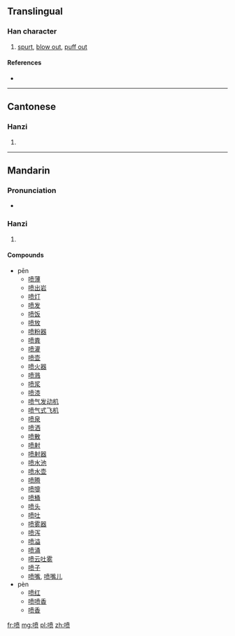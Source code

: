 {{also|噴}}
==Translingual==

===Han character===
{{Han char|rn=30|rad=口|as=09|sn=12|four=|canj=口十廿人 (RJTO)}}

# [[spurt]], [[blow out]], [[puff out]]

====References====
* {{Han ref|kx=0201.121|hdz=10649.030|uh=55B7|ud=21943}}

----

==Cantonese==

===Hanzi===
{{yue-hanzi|jyut=|y=pan3|tra=噴}}

# {{defn|lang=yue|sort=口09}}

----

==Mandarin==

===Pronunciation===
* {{audio|Zh-pen.ogg|Audio}}

===Hanzi===
{{cmn-hanzi|tra=噴|pin=[[pēn]] ([[pen1]]), [[pèn]] ([[pen4]])|wg=p'en<sup>1</sup>, p'en<sup>4</sup>}}

# {{defn|lang=cmn|sort=口09}}

====Compounds====
* pēn
** [[喷薄]]
** [[喷出岩]]
** [[喷灯]]
** [[喷发]]
** [[喷饭]]
** [[喷放]]
** [[喷粉器]]
** [[喷粪]]
** [[喷灌]]
** [[喷壶]]
** [[喷火器]]
** [[喷溅]]
** [[喷浆]]
** [[喷漆]]
** [[喷气发动机]]
** [[喷气式飞机]]
** [[喷泉]]
** [[喷洒]]
** [[喷散]]
** [[喷射]]
** [[喷射器]]
** [[喷水池]]
** [[喷水壶]]
** [[喷腾]]
** [[喷嚏]]
** [[喷桶]]
** [[喷头]]
** [[喷吐]]
** [[喷雾器]]
** [[喷泻]]
** [[喷溢]]
** [[喷涌]]
** [[喷云吐雾]]
** [[喷子]]
** [[喷嘴]], [[喷嘴儿]]
* pèn
** [[喷红]]
** [[喷喷香]]
** [[喷香]]

[[fr:喷]]
[[mg:喷]]
[[pl:喷]]
[[zh:喷]]